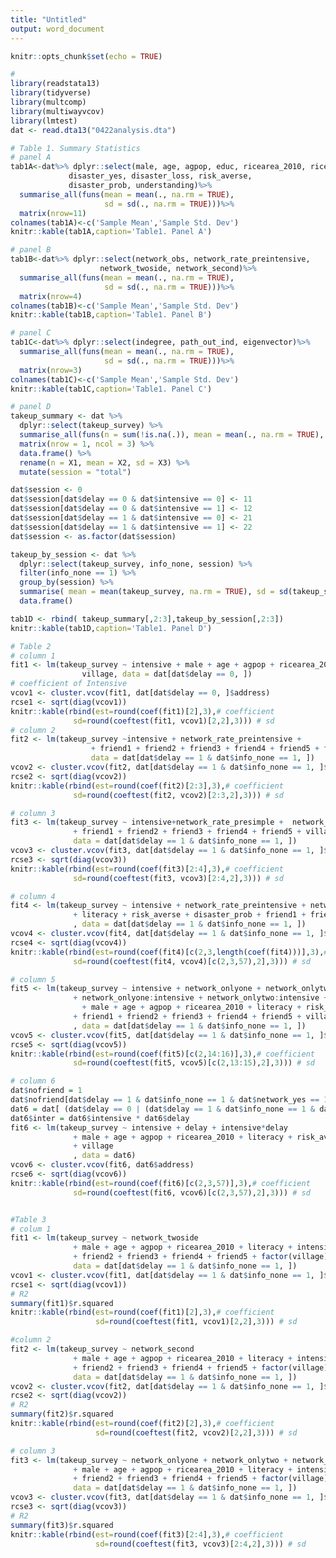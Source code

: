 ---
title: "Untitled"
output: word_document
---

```{r setup, include=FALSE}
knitr::opts_chunk$set(echo = TRUE)
```

```{r}
# 
library(readstata13)
library(tidyverse)
library(multcomp)
library(multiwayvcov)
library(lmtest)
dat <- read.dta13("0422analysis.dta")

# Table 1. Summary Statistics
# panel A
tab1A<-dat%>% dplyr::select(male, age, agpop, educ, ricearea_2010, rice_inc, 
             disaster_yes, disaster_loss, risk_averse, 
             disaster_prob, understanding)%>%
  summarise_all(funs(mean = mean(., na.rm = TRUE), 
                     sd = sd(., na.rm = TRUE)))%>%
  matrix(nrow=11)
colnames(tab1A)<-c('Sample Mean','Sample Std. Dev')
knitr::kable(tab1A,caption='Table1. Panel A')

# panel B
tab1B<-dat%>% dplyr::select(network_obs, network_rate_preintensive, 
                    network_twoside, network_second)%>%
  summarise_all(funs(mean = mean(., na.rm = TRUE), 
                     sd = sd(., na.rm = TRUE)))%>%
  matrix(nrow=4)
colnames(tab1B)<-c('Sample Mean','Sample Std. Dev')
knitr::kable(tab1B,caption='Table1. Panel B')

# panel C
tab1C<-dat%>% dplyr::select(indegree, path_out_ind, eigenvector)%>%
  summarise_all(funs(mean = mean(., na.rm = TRUE), 
                     sd = sd(., na.rm = TRUE)))%>%
  matrix(nrow=3)
colnames(tab1C)<-c('Sample Mean','Sample Std. Dev')
knitr::kable(tab1C,caption='Table1. Panel C')

# panel D
takeup_summary <- dat %>% 
  dplyr::select(takeup_survey) %>% 
  summarise_all(funs(n = sum(!is.na(.)), mean = mean(., na.rm = TRUE), sd = sd(., na.rm = TRUE))) %>% 
  matrix(nrow = 1, ncol = 3) %>% 
  data.frame() %>% 
  rename(n = X1, mean = X2, sd = X3) %>% 
  mutate(session = "total")

dat$session <- 0
dat$session[dat$delay == 0 & dat$intensive == 0] <- 11
dat$session[dat$delay == 0 & dat$intensive == 1] <- 12
dat$session[dat$delay == 1 & dat$intensive == 0] <- 21
dat$session[dat$delay == 1 & dat$intensive == 1] <- 22
dat$session <- as.factor(dat$session)

takeup_by_session <- dat %>% 
  dplyr::select(takeup_survey, info_none, session) %>% 
  filter(info_none == 1) %>% 
  group_by(session) %>% 
  summarise( mean = mean(takeup_survey, na.rm = TRUE), sd = sd(takeup_survey, na.rm = TRUE))%>%
  data.frame()

tab1D <- rbind( takeup_summary[,2:3],takeup_by_session[,2:3])
knitr::kable(tab1D,caption='Table1. Panel D')

# Table 2
# column 1
fit1 <- lm(takeup_survey ~ intensive + male + age + agpop + ricearea_2010 + literacy + 
                village, data = dat[dat$delay == 0, ])
# coefficient of Intensive
vcov1 <- cluster.vcov(fit1, dat[dat$delay == 0, ]$address)
rcse1 <- sqrt(diag(vcov1))
knitr::kable(rbind(est=round(coef(fit1)[2],3),# coefficient
              sd=round(coeftest(fit1, vcov1)[2,2],3))) # sd
# column 2
fit2 <- lm(takeup_survey ~intensive + network_rate_preintensive +
                  + friend1 + friend2 + friend3 + friend4 + friend5 + factor(village),
                  data = dat[dat$delay == 1 & dat$info_none == 1, ])
vcov2 <- cluster.vcov(fit2, dat[dat$delay == 1 & dat$info_none == 1, ]$address)
rcse2 <- sqrt(diag(vcov2))
knitr::kable(rbind(est=round(coef(fit2)[2:3],3),# coefficient
              sd=round(coeftest(fit2, vcov2)[2:3,2],3))) # sd

# column 3
fit3 <- lm(takeup_survey ~ intensive+network_rate_presimple +  network_rate_preintensive
              + friend1 + friend2 + friend3 + friend4 + friend5 + village,
              data = dat[dat$delay == 1 & dat$info_none == 1, ])
vcov3 <- cluster.vcov(fit3, dat[dat$delay == 1 & dat$info_none == 1, ]$address)
rcse3 <- sqrt(diag(vcov3))
knitr::kable(rbind(est=round(coef(fit3)[2:4],3),# coefficient
              sd=round(coeftest(fit3, vcov3)[2:4,2],3))) # sd

# column 4
fit4 <- lm(takeup_survey ~ intensive + network_rate_preintensive + network_rate_preintensive:intensive + male + age + agpop + ricearea_2010
              + literacy + risk_averse + disaster_prob + friend1 + friend2 + friend3 + friend4 + friend5 + village
              , data = dat[dat$delay == 1 & dat$info_none == 1, ])
vcov4 <- cluster.vcov(fit4, dat[dat$delay == 1 & dat$info_none == 1, ]$address)
rcse4 <- sqrt(diag(vcov4))
knitr::kable(rbind(est=round(coef(fit4)[c(2,3,length(coef(fit4)))],3),# coefficient
              sd=round(coeftest(fit4, vcov4)[c(2,3,57),2],3))) # sd

# column 5
fit5 <- lm(takeup_survey ~ intensive + network_onlyone + network_onlytwo + network_twomore
              + network_onlyone:intensive + network_onlytwo:intensive + network_twomore:intensive +
                + male + age + agpop + ricearea_2010 + literacy + risk_averse + disaster_prob 
              + friend1 + friend2 + friend3 + friend4 + friend5 + village
              , data = dat[dat$delay == 1 & dat$info_none == 1, ])
vcov5 <- cluster.vcov(fit5, dat[dat$delay == 1 & dat$info_none == 1, ]$address)
rcse5 <- sqrt(diag(vcov5))
knitr::kable(rbind(est=round(coef(fit5)[c(2,14:16)],3),# coefficient
              sd=round(coeftest(fit5, vcov5)[c(2,13:15),2],3))) # sd

# column 6
dat$nofriend = 1
dat$nofriend[dat$delay == 1 & dat$info_none == 1 & dat$network_yes == 1] = 0
dat6 = dat[ (dat$delay == 0 | (dat$delay == 1 & dat$info_none == 1 & dat$nofriend == 1)), ]
dat6$inter = dat6$intensive * dat6$delay
fit6 <- lm(takeup_survey ~ intensive + delay + intensive*delay 
              + male + age + agpop + ricearea_2010 + literacy + risk_averse + disaster_prob 
              + village
              , data = dat6)
vcov6 <- cluster.vcov(fit6, dat6$address)
rcse6 <- sqrt(diag(vcov6))
knitr::kable(rbind(est=round(coef(fit6)[c(2,3,57)],3),# coefficient
              sd=round(coeftest(fit6, vcov6)[c(2,3,57),2],3))) # sd


#Table 3
# colum 1
fit1 <- lm(takeup_survey ~ network_twoside
              + male + age + agpop + ricearea_2010 + literacy + intensive + risk_averse + disaster_prob + friend1 
              + friend2 + friend3 + friend4 + friend5 + factor(village),
              data = dat[dat$delay == 1 & dat$info_none == 1, ])
vcov1 <- cluster.vcov(fit1, dat[dat$delay == 1 & dat$info_none == 1, ]$address)
rcse1 <- sqrt(diag(vcov1))
# R2
summary(fit1)$r.squared
knitr::kable(rbind(est=round(coef(fit1)[2],3),# coefficient
                   sd=round(coeftest(fit1, vcov1)[2,2],3))) # sd

#column 2
fit2 <- lm(takeup_survey ~ network_second
              + male + age + agpop + ricearea_2010 + literacy + intensive + risk_averse + disaster_prob + friend1 
              + friend2 + friend3 + friend4 + friend5 + factor(village),
              data = dat[dat$delay == 1 & dat$info_none == 1, ])
vcov2 <- cluster.vcov(fit2, dat[dat$delay == 1 & dat$info_none == 1, ]$address)
rcse2 <- sqrt(diag(vcov2))
# R2
summary(fit2)$r.squared
knitr::kable(rbind(est=round(coef(fit2)[2],3),# coefficient
                   sd=round(coeftest(fit2, vcov2)[2,2],3))) # sd

# column 3
fit3 <- lm(takeup_survey ~ network_onlyone + network_onlytwo + network_twomore
              + male + age + agpop + ricearea_2010 + literacy + intensive + risk_averse + disaster_prob + friend1 
              + friend2 + friend3 + friend4 + friend5 + factor(village),
              data = dat[dat$delay == 1 & dat$info_none == 1, ])
vcov3 <- cluster.vcov(fit3, dat[dat$delay == 1 & dat$info_none == 1, ]$address)
rcse3 <- sqrt(diag(vcov3))
# R2
summary(fit3)$r.squared
knitr::kable(rbind(est=round(coef(fit3)[2:4],3),# coefficient
                   sd=round(coeftest(fit3, vcov3)[2:4,2],3))) # sd
```